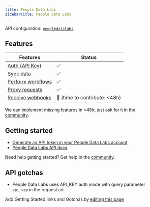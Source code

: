 ```yaml
---
title: People Data Labs
sidebarTitle: People Data Labs
---
```



<Overview />

API configuration: [`peopledatalabs`](https://nango.dev/providers.yaml)


## Features

| Features | Status |
| - | - |
| [Auth (API Key)](/guides/getting-started/authorize-an-api-from-your-app) | ✅ |
| [Sync data](/guides/getting-started/read-from-an-api) | ✅ |
| [Perform workflows](/guides/getting-started/write-to-an-api) | ✅ |
| [Proxy requests](/guides/proxy-requests-to-an-api) | ✅ |
| [Receive webhooks](/guides/receive-webhooks-from-an-api) | 🚫 (time to contribute: &lt;48h) |

<Tip>We can implement missing features in &lt;48h, just ask for it in the [community](https://nango.dev/slack).</Tip>

## Getting started

-   [Generate an API token in your People Data Labs account](https://dashboard.peopledatalabs.com/)
-   [People Data Labs API docs](https://docs.peopledatalabs.com/docs/introduction)

<Tip>Need help getting started? Get help in the [community](https://nango.dev/slack).</Tip>

## API gotchas

- People Data Labs uses API_KEY auth mode with query parameter `api_key` in the request url.

<Note>Add Getting Started links and Gotchas by [editing this page](https://github.com/nangohq/nango/tree/master/docs-v2/integrations/all/peopledatalabs.mdx)</Note>
